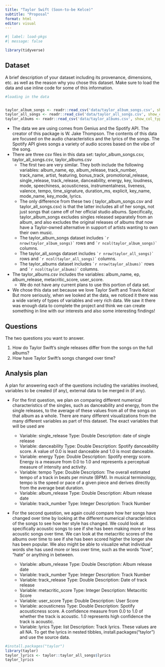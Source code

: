 ```yaml
---
title: "Taylor Swift (Soon-to-be Kelce)"
subtitle: "Proposal"
format: html
editor: visual
---
```


```r
#| label: load-pkgs
#| message: false

library(tidyverse)
```

## Dataset

A brief description of your dataset including its provenance, dimensions, etc. as well as the reason why you chose this dataset. Make sure to load the data and use inline code for some of this information.

```r
#loading in the data


taylor_album_songs <- readr::read_csv('data/taylor_album_songs.csv', show_col_types = FALSE)
taylor_all_songs <- readr::read_csv('data/taylor_all_songs.csv', show_col_types = FALSE)
taylor_albums <- readr::read_csv('data/taylor_albums.csv', show_col_types = FALSE)
```

-   The data we are using comes from Genius and the Spotify API. The creator of this package is W. Jake Thompson. The contents of this data are focused on the audio characteristics and the lyrics of the songs. The Spotify API gives songs a variety of audio scores based on the vibe of the song.
-   There are three csv files in this data set: taylor_album_songs.csv, taylor_all_songs.csv, taylor_albums.csv
    -   The first two are very similar. They both include the following variables: album_name, ep, album_release, track_number, track_name, artist, featuring, bonus_track, promotional_release, single_release, track_release, danceability, energy, key, loudness, mode, speechiness, acousticness, instrumentalness, liveness, valence, tempo, time_signature, duration_ms, explicit, key_name, mode_name, key_mode, lyrics.
    -   The only difference from these two ( taylor_album_songs.csv and taylor_all_songs.csv) is that the latter includes all of her songs, not just songs that came off of her official studio albums. Specifically, taylor_album_songs excludes singles released separately from an album, and also excludes the original releases of albums that now have a Taylor-owned alternative in support of artists wanting to own their own music.
    -   The taylor_album_songs dataset includes `` `r nrow(taylor_album_songs)` `` rows and `` `r ncol(taylor_album_songs)` `` columns.
    -   The taylor_all_songs dataset includes `` `r nrow(taylor_all_songs)` `` rows and `` `r ncol(taylor_all_songs)` `` columns.
    -   The taylor_albums dataset includes `` `r nrow(taylor_albums)` `` rows and `` `r ncol(taylor_albums)` `` columns.
-   The taylor_albums.csv includes the variables: album_name, ep, album_release, metacritic_score, user_score.
    -   We do not have any current plans to use this portion of data set.
-   We chose this data set because we love Taylor Swift and Travis Kelce! But more seriously, when we looked at the data, we noticed it there was a wide variety of types of variables and very rich data. We saw it there was enough data to complete the project and think we can create something in line with our interests and also some interesting findings!

## Questions

The two questions you want to answer.

1)  How do Taylor Swift’s single releases differ from the songs on the full albums?
2)  How have Taylor Swift’s songs changed over time?

## Analysis plan

A plan for answering each of the questions including the variables involved, variables to be created (if any), external data to be merged in (if any).

-   For the first question, we plan on comparing different numerical characteristics of the singles, such as danceability and energy, from the single releases, to the average of these values from all of the songs on that album as a whole. There are many different visualizations from the many different variables as part of this dataset. The exact variables that will be used are

    -   Variable: single_release Type: Double Description: date of single release
    -   Variable: danceability Type: Double Description: Spotify danceability score. A value of 0.0 is least danceable and 1.0 is most danceable.
    -   Variable: energy Type: Double Description: Spotify energy score. Energy is a measure from 0.0 to 1.0 and represents a perceptual measure of intensity and activity.
    -   Variable: tempo Type: Double Description: The overall estimated tempo of a track in beats per minute (BPM). In musical terminology, tempo is the speed or pace of a given piece and derives directly from the average beat duration.
    -   Variable: album_release Type: Double Description: Album release date
    -   Variable: track_number Type: Integer Description: Track Number

-   For the second question, we again could compare how her songs have changed over time by looking at the different numerical characteristics of the songs to see how her style has changed. We could look at specifically acoustic songs to see if she has been making more or less acoustic songs over time. We can look at the metacritic scores of the albums over time to see if she has been scored higher the longer she has been popular. We also might be able to visualize what individual words she has used more or less over time, such as the words “love”, “hate” or anything in between.

    -   Variable: album_release Type: Double Description: Album release date
    -   Variable: track_number Type: Integer Description: Track Number
    -   Variable: track_release Type: Double Description: Date of track release
    -   Variable: metacritic_score Type: Integer Description: Metacritic Score
    -   Variable: user_score Type: Double Description: User Score
    -   Variable: acousticness Type: Double Description: Spotify acousticness score. A confidence measure from 0.0 to 1.0 of whether the track is acoustic. 1.0 represents high confidence the track is acoustic.
    -   Variable: lyrics Type: list Description: Track lyrics. These values are all NA. To get the lyrics in nested tibbles, install.packages("taylor") and use the source data.

```r
#install.packages("taylor")
library(taylor)
taylor_lyrics <- taylor::taylor_all_songs$lyrics
taylor_lyrics

```
